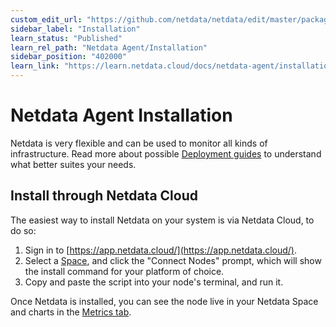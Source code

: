 ```yaml
---
custom_edit_url: "https://github.com/netdata/netdata/edit/master/packaging/installer/README.md"
sidebar_label: "Installation"
learn_status: "Published"
learn_rel_path: "Netdata Agent/Installation"
sidebar_position: "402000"
learn_link: "https://learn.netdata.cloud/docs/netdata-agent/installation"
---
```


# Netdata Agent Installation

Netdata is very flexible and can be used to monitor all kinds of infrastructure. Read more about possible [Deployment guides](/docs/netdata-agent/quickstart-deployment) to understand what better suites your needs.

## Install through Netdata Cloud

The easiest way to install Netdata on your system is via Netdata Cloud, to do so:

1. Sign in to [https://app.netdata.cloud/](https://app.netdata.cloud/).
2. Select a [Space](/docs/netdata-cloud/spaces-and-rooms#spaces), and click the "Connect Nodes" prompt, which will show the install command for your platform of choice.
3. Copy and paste the script into your node's terminal, and run it.

Once Netdata is installed, you can see the node live in your Netdata Space and charts in the [Metrics tab](/docs/dashboards-and-charts/tabs/metrics).
